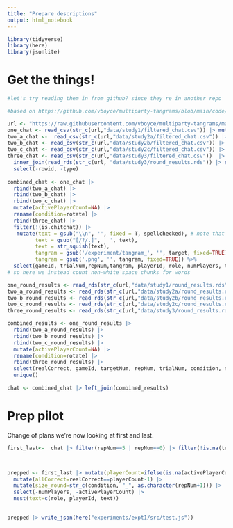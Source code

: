 ```yaml
---
title: "Prepare descriptions"
output: html_notebook
---
```


```r

library(tidyverse)
library(here)
library(jsonlite)
```

# Get the things!

```r
#let's try reading them in from github? since they're in another repo

#based on https://github.com/vboyce/multiparty-tangrams/blob/main/code/prep_ms.R

url <- "https://raw.githubusercontent.com/vboyce/multiparty-tangrams/main/"
one_chat <- read_csv(str_c(url,"data/study1/filtered_chat.csv")) |> mutate(rotate=str_c(as.character(numPlayers), "_rotate"))
two_a_chat <-  read_csv(str_c(url,"data/study2a/filtered_chat.csv")) |> mutate(rotate="no_rotate")
two_b_chat <- read_csv(str_c(url,"data/study2b/filtered_chat.csv")) |> mutate(rotate="full_feedback") |> select(-`row num`)
two_c_chat <- read_csv(str_c(url,"data/study2c/filtered_chat.csv")) |> mutate(rotate="emoji") |> select(-type)
three_chat <- read_csv(str_c(url,"data/study3/filtered_chat.csv"))  |> 
  inner_join(read_rds(str_c(url, "data/study3/round_results.rds")) |> select(gameId, trialNum, condition=name) |> unique() ) |> 
  select(-rowid, -type)
  
combined_chat <- one_chat |> 
  rbind(two_a_chat) |> 
  rbind(two_b_chat) |> 
  rbind(two_c_chat) |> 
  mutate(activePlayerCount=NA) |> 
  rename(condition=rotate) |> 
  rbind(three_chat) |> 
  filter(!(is.chitchat)) |> 
   mutate(text = gsub("\\n", '', fixed = T, spellchecked), # note that this is using spellcorrected version!!!!
         text = gsub("[/?/.]", ' ', text),
         text = str_squish(text),
         tangram = gsub('/experiment/tangram_', '', target, fixed=TRUE),
         tangram = gsub('.png', '', tangram, fixed=TRUE)) %>%
  select(gameId, trialNum,repNum,tangram, playerId, role, numPlayers, text, condition)
# so here we instead count non-white space chunks for words 

one_round_results <- read_rds(str_c(url,"data/study1/round_results.rds")) %>% mutate(rotate=str_c(as.character(numPlayers), "_rotate"))
two_a_round_results <- read_rds(str_c(url,"data/study2a/round_results.rds")) %>% mutate(rotate="no_rotate")
two_b_round_results <- read_rds(str_c(url,"data/study2b/round_results.rds")) %>% mutate(rotate="full_feedback")
two_c_round_results <- read_rds(str_c(url,"data/study2c/round_results.rds")) |> mutate(rotate="emoji")
three_round_results <- read_rds(str_c(url,"data/study3/round_results.rds")) |> rename(`_id`="X_id", condition=name)

combined_results <- one_round_results |> 
  rbind(two_a_round_results) |> 
  rbind(two_b_round_results) |> 
  rbind(two_c_round_results) |> 
  mutate(activePlayerCount=NA) |> 
  rename(condition=rotate) |> 
  rbind(three_round_results) |> 
  select(realCorrect, gameId, targetNum, repNum, trialNum, condition, numPlayers, activePlayerCount) |> 
  unique()
  
chat <- combined_chat |> left_join(combined_results)

```

# Prep pilot

Change of plans we're now looking at first and last. 
```r

first_last<-  chat |> filter(repNum==5 | repNum==0) |> filter(!is.na(text)) |> filter(condition %in% c("2_rotate", "6_rotate"))



prepped <- first_last |> mutate(playerCount=ifelse(is.na(activePlayerCount), numPlayers, activePlayerCount)) |> 
  mutate(allCorrect=realCorrect==playerCount-1) |> 
  mutate(size_round=str_c(condition, "_", as.character(repNum+1))) |> 
  select(-numPlayers, -activePlayerCount) |> 
  nest(text=c(role, playerId, text))
  
```

```r

prepped |> write_json(here("experiments/expt1/src/test.js"))
```
